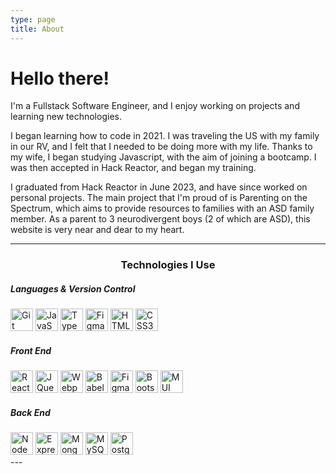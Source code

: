 ```yaml
---
type: page
title: About
---
```



# Hello there!

I'm a Fullstack Software Engineer, and I enjoy working on projects and learning new technologies.

I began learning how to code in 2021. I was traveling the US with my family in our RV, and I felt that I needed to be doing more with my life.
Thanks to my wife, I began studying Javascript, with the aim of joining a bootcamp. I was then accepted in Hack Reactor, and began my training.

I graduated from Hack Reactor in June 2023, and have since worked on personal projects.
The main project that I'm proud of is Parenting on the Spectrum, which aims to provide
resources to families with an ASD family member. As a parent to 3 neurodivergent boys (2 of which are ASD),
this website is very near and dear to my heart.


---

<center style={{paddingBottom: '3%'}}><h3>Technologies I Use</h3></center>

<h5>Languages & Version Control</h5>
<div style={{display:"flex", flexWrap: "wrap"}}>
<a href="https://git-scm.com/" target="_blank" rel="noreferrer"><img src="https://raw.githubusercontent.com/danielcranney/readme-generator/main/public/icons/skills/git-colored.svg" width="36" height="36" alt="Git" style={{marginRight: "50px"}}/></a>
<a href="https://developer.mozilla.org/en-US/docs/Web/JavaScript" target="_blank" rel="noreferrer"><img src="https://raw.githubusercontent.com/danielcranney/readme-generator/main/public/icons/skills/javascript-colored.svg" width="36" height="36" alt="JavaScript" style={{marginRight: "50px"}}/></a>
<a href="https://www.typescriptlang.org/" target="_blank" rel="noreferrer"><img src="https://raw.githubusercontent.com/danielcranney/readme-generator/main/public/icons/skills/typescript-colored.svg" width="36" height="36" alt="TypeScript" style={{marginRight: "50px"}}/></a>
<a href="https://www.python.org/" target="_blank" rel="noreferrer"><img src="https://raw.githubusercontent.com/danielcranney/readme-generator/main/public/icons/skills/python-colored.svg" width="36" height="36" alt="Figma" style={{marginRight: "50px"}}/></a>
<a href="https://developer.mozilla.org/en-US/docs/Glossary/HTML5" target="_blank" rel="noreferrer"><img src="https://raw.githubusercontent.com/danielcranney/readme-generator/main/public/icons/skills/html5-colored.svg" width="36" height="36" alt="HTML5"style={{marginRight: "50px"}} /></a>
<a href="https://www.w3.org/TR/CSS/#css" target="_blank" rel="noreferrer"><img src="https://raw.githubusercontent.com/danielcranney/readme-generator/main/public/icons/skills/css3-colored.svg" width="36" height="36" alt="CSS3" style={{marginRight: "50px"}}/></a>
</div>

<h5>Front End</h5>
<div style={{display:"flex", flexWrap: "wrap"}}>
<a href="https://reactjs.org/" target="_blank" rel="noreferrer"><img src="https://raw.githubusercontent.com/danielcranney/readme-generator/main/public/icons/skills/react-colored.svg" width="36" height="36" alt="React" style={{marginRight: "50px"}}/></a>
<a href="https://jquery.com/" target="_blank" rel="noreferrer"><img src="https://raw.githubusercontent.com/danielcranney/readme-generator/main/public/icons/skills/jquery-colored.svg" width="36" height="36" alt="JQuery" style={{marginRight: "50px"}}/></a>
<a href="https://webpack.js.org/" target="_blank" rel="noreferrer"><img src="https://raw.githubusercontent.com/danielcranney/readme-generator/main/public/icons/skills/webpack-colored.svg" width="36" height="36" alt="Webpack" style={{marginRight: "50px"}}/></a>
<a href="https://babeljs.io/" target="_blank" rel="noreferrer"><img src="https://raw.githubusercontent.com/danielcranney/readme-generator/main/public/icons/skills/babel.svg" width="36" height="36" alt="Babel" style={{marginRight: "50px"}}/></a>
<a href="https://www.figma.com/" target="_blank" rel="noreferrer"><img src="https://raw.githubusercontent.com/danielcranney/readme-generator/main/public/icons/skills/figma-colored.svg" width="36" height="36" alt="Figma" style={{marginRight: "50px"}}/></a>
<a href="https://getbootstrap.com/" target="_blank" rel="noreferrer"><img src="https://raw.githubusercontent.com/danielcranney/readme-generator/main/public/icons/skills/bootstrap-colored.svg" width="36" height="36" alt="Bootstrap" style={{marginRight: "50px"}}/></a>
<a href="https://mui.com/" target="_blank" rel="noreferrer"><img src="https://raw.githubusercontent.com/danielcranney/readme-generator/main/public/icons/skills/materialui.svg" width="36" height="36" alt="MUI" /></a>
</div>

<h5>Back End</h5>
<div style={{display:"flex", flexWrap: "wrap"}}>
<a href="https://nodejs.org/en/" target="_blank" rel="noreferrer"><img src="https://raw.githubusercontent.com/danielcranney/readme-generator/main/public/icons/skills/nodejs-colored.svg" width="36" height="36" alt="NodeJS" style={{marginRight: "50px"}}/></a>
<a href="https://expressjs.com/" target="_blank" rel="noreferrer"><img src="https://raw.githubusercontent.com/danielcranney/readme-generator/main/public/icons/skills/express.svg" width="36" height="36" alt="Express" style={{marginRight: "50px"}}/></a>
<a href="https://www.mongodb.com/" target="_blank" rel="noreferrer"><img src="https://raw.githubusercontent.com/danielcranney/readme-generator/main/public/icons/skills/mongodb-colored.svg" width="36" height="36" alt="MongoDB" style={{marginRight: "50px"}}/></a>
<a href="https://www.mysql.com/" target="_blank" rel="noreferrer"><img src="https://raw.githubusercontent.com/danielcranney/readme-generator/main/public/icons/skills/mysql-colored.svg" width="36" height="36" alt="MySQL" style={{marginRight: "50px"}}/></a>
<a href="https://www.postgresql.org/" target="_blank" rel="noreferrer"><img src="https://raw.githubusercontent.com/danielcranney/readme-generator/main/public/icons/skills/postgresql-colored.svg" width="36" height="36" alt="PostgreSQL" style={{marginRight: "50px"}}/></a>
</div>
---